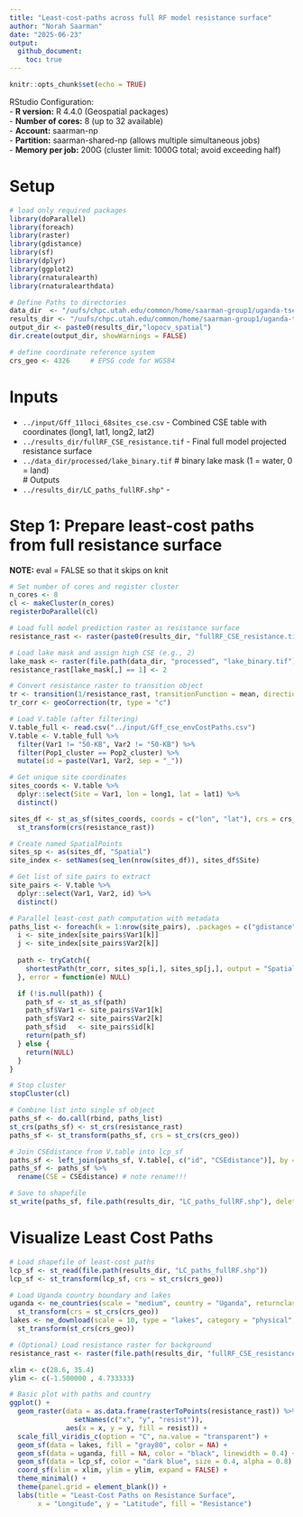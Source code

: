 ```yaml
---
title: "Least-cost-paths across full RF model resistance surface"
author: "Norah Saarman"
date: "2025-06-23"
output:
  github_document:
    toc: true
---
```


```r
knitr::opts_chunk$set(echo = TRUE)
```
RStudio Configuration:  
- **R version:** R 4.4.0 (Geospatial packages)  
- **Number of cores:** 8 (up to 32 available)   
- **Account:** saarman-np  
- **Partition:** saarman-shared-np (allows multiple simultaneous jobs)  
- **Memory per job:** 200G (cluster limit: 1000G total; avoid exceeding half)    

# Setup
```r
# load only required packages
library(doParallel)
library(foreach)
library(raster)
library(gdistance)
library(sf)
library(dplyr)
library(ggplot2)
library(rnaturalearth)
library(rnaturalearthdata)

# Define Paths to directories
data_dir  <- "/uufs/chpc.utah.edu/common/home/saarman-group1/uganda-tsetse-LG/data"
results_dir <- "/uufs/chpc.utah.edu/common/home/saarman-group1/uganda-tsetse-LG/results/"
output_dir <- paste0(results_dir,"lopocv_spatial")
dir.create(output_dir, showWarnings = FALSE)

# define coordinate reference system
crs_geo <- 4326     # EPSG code for WGS84
```

# Inputs
  - `../input/Gff_11loci_68sites_cse.csv` - Combined CSE table with coordinates (long1, lat1, long2, lat2)
  - `../results_dir/fullRF_CSE_resistance.tif` - Final full model projected resistance surface
  - `../data_dir/processed/lake_binary.tif` # binary lake mask (1 = water, 0 = land)   
# Outputs  
  - `../results_dir/LC_paths_fullRF.shp"` - 
  
# Step 1: Prepare least-cost paths from full resistance surface
**NOTE:** eval = FALSE so that it skips on knit
```r
# Set number of cores and register cluster
n_cores <- 8
cl <- makeCluster(n_cores)
registerDoParallel(cl)

# Load full model prediction raster as resistance surface
resistance_rast <- raster(paste0(results_dir, "fullRF_CSE_resistance.tif"))

# Load lake mask and assign high CSE (e.g., 2)
lake_mask <- raster(file.path(data_dir, "processed", "lake_binary.tif"))
resistance_rast[lake_mask[,] == 1] <- 2

# Convert resistance raster to transition object
tr <- transition(1/resistance_rast, transitionFunction = mean, directions = 16)
tr_corr <- geoCorrection(tr, type = "c")

# Load V.table (after filtering)
V.table_full <- read.csv("../input/Gff_cse_envCostPaths.csv")
V.table <- V.table_full %>%
  filter(Var1 != "50-KB", Var2 != "50-KB") %>%
  filter(Pop1_cluster == Pop2_cluster) %>%
  mutate(id = paste(Var1, Var2, sep = "_"))

# Get unique site coordinates
sites_coords <- V.table %>%
  dplyr::select(Site = Var1, lon = long1, lat = lat1) %>%
  distinct()

sites_df <- st_as_sf(sites_coords, coords = c("lon", "lat"), crs = crs_geo) %>%
  st_transform(crs(resistance_rast))

# Create named SpatialPoints
sites_sp <- as(sites_df, "Spatial")
site_index <- setNames(seq_len(nrow(sites_df)), sites_df$Site)

# Get list of site pairs to extract
site_pairs <- V.table %>%
  dplyr::select(Var1, Var2, id) %>%
  distinct()

# Parallel least-cost path computation with metadata
paths_list <- foreach(k = 1:nrow(site_pairs), .packages = c("gdistance", "sp", "sf")) %dopar% {
  i <- site_index[site_pairs$Var1[k]]
  j <- site_index[site_pairs$Var2[k]]
  
  path <- tryCatch({
    shortestPath(tr_corr, sites_sp[i,], sites_sp[j,], output = "SpatialLines")
  }, error = function(e) NULL)

  if (!is.null(path)) {
    path_sf <- st_as_sf(path)
    path_sf$Var1 <- site_pairs$Var1[k]
    path_sf$Var2 <- site_pairs$Var2[k]
    path_sf$id   <- site_pairs$id[k]
    return(path_sf)
  } else {
    return(NULL)
  }
}

# Stop cluster
stopCluster(cl)

# Combine list into single sf object
paths_sf <- do.call(rbind, paths_list)
st_crs(paths_sf) <- st_crs(resistance_rast)
paths_sf <- st_transform(paths_sf, crs = st_crs(crs_geo))

# Join CSEdistance from V.table into lcp_sf
paths_sf <- left_join(paths_sf, V.table[, c("id", "CSEdistance")], by = "id")
paths_sf <- paths_sf %>%
  rename(CSE = CSEdistance) # note rename!!!

# Save to shapefile
st_write(paths_sf, file.path(results_dir, "LC_paths_fullRF.shp"), delete_layer = TRUE)

```
# Visualize Least Cost Paths
```r
# Load shapefile of least-cost paths
lcp_sf <- st_read(file.path(results_dir, "LC_paths_fullRF.shp")) 
lcp_sf <- st_transform(lcp_sf, crs = st_crs(crs_geo))

# Load Uganda country boundary and lakes
uganda <- ne_countries(scale = "medium", country = "Uganda", returnclass = "sf") %>%
  st_transform(crs = st_crs(crs_geo))
lakes <- ne_download(scale = 10, type = "lakes", category = "physical", returnclass = "sf") %>%
  st_transform(st_crs(crs_geo))

# (Optional) Load resistance raster for background
resistance_rast <- raster(file.path(results_dir, "fullRF_CSE_resistance.tif"))

xlim <- c(28.6, 35.4)
ylim <- c(-1.500000 , 4.733333)

# Basic plot with paths and country
ggplot() +
  geom_raster(data = as.data.frame(rasterToPoints(resistance_rast)) %>%
                setNames(c("x", "y", "resist")),
              aes(x = x, y = y, fill = resist)) +
  scale_fill_viridis_c(option = "C", na.value = "transparent") +
  geom_sf(data = lakes, fill = "gray80", color = NA) +
  geom_sf(data = uganda, fill = NA, color = "black", linewidth = 0.4) +
  geom_sf(data = lcp_sf, color = "dark blue", size = 0.4, alpha = 0.8) +
  coord_sf(xlim = xlim, ylim = ylim, expand = FALSE) +
  theme_minimal() +
  theme(panel.grid = element_blank()) +
  labs(title = "Least-Cost Paths on Resistance Surface",
       x = "Longitude", y = "Latitude", fill = "Resistance") 

```